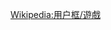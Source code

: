 {{Userbox
  |border-c=white
  |id=OGame
  |id-s=10
  |info=這個維基人喜歡玩'''[[OGame]]'''
  |id-c=Navy
  |id-fc=white
  |info-c=Silver
  |info-fc=#000000
}}<includeonly>[[Category:喜歡玩OGame的維基人|{{PAGENAME}}]]</includeonly><noinclude>{{Clear}}[[Wikipedia:用户框/遊戲]]</noinclude>